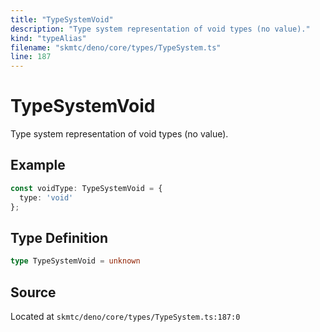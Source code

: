 ```yaml
---
title: "TypeSystemVoid"
description: "Type system representation of void types (no value)."
kind: "typeAlias"
filename: "skmtc/deno/core/types/TypeSystem.ts"
line: 187
---
```


# TypeSystemVoid

Type system representation of void types (no value).


## Example

```typescript
const voidType: TypeSystemVoid = {
  type: 'void'
};
```

## Type Definition

```typescript
type TypeSystemVoid = unknown
```

## Source

Located at `skmtc/deno/core/types/TypeSystem.ts:187:0`
